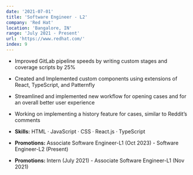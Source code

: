 ```yaml
---
date: '2021-07-01'
title: 'Software Engineer - L2'
company: 'Red Hat'
location: 'Bangalore, IN'
range: 'July 2021 - Present'
url: 'https://www.redhat.com/'
index: 9
---
```


- Improved GitLab pipeline speeds by writing custom stages and coverage scripts by 25%
- Created and Implemented custom components using extensions of React, TypeScript, and Patternfly
- Streamlined and implemented new workflow for opening cases and for an overall better user experience
- Working on implementing a history feature for cases, similar to Reddit’s comments

- **Skills:** HTML · JavaScript · CSS · React.js · TypeScript

- **Promotions:** Associate Software Engineer-L1 (Oct 2023) - Software Engineer-L2 (Present)
- **Promotions:** Intern (July 2021) - Associate Software Engineer-L1 (Nov 2021)
